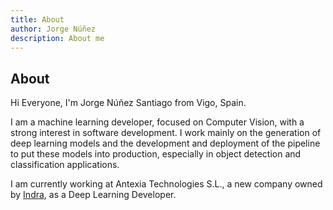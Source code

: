 ```yaml
---
title: About
author: Jorge Núñez
description: About me
---
```


## About

Hi Everyone, I'm <span class="important-text">Jorge Núñez Santiago</span> from Vigo, Spain.

I am a <span class="important-text">machine learning developer</span>, focused on Computer Vision, with a strong interest in software development. I work mainly on the generation of deep learning models and the development and deployment of the pipeline to put these models into production, especially in object detection and classification applications.

I am currently working at Antexia Technologies S.L., a new company owned by <a href="https://www.indracompany.com/" target="_blank">Indra</a>, as a Deep Learning Developer.

